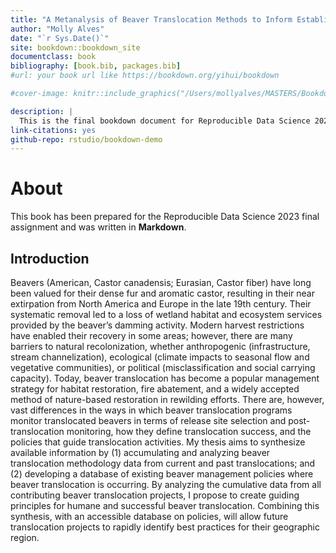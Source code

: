 ```yaml
--- 
title: "A Metanalysis of Beaver Translocation Methods to Inform Establishment Success and Beaver Management Policy"
author: "Molly Alves"
date: "`r Sys.Date()`"
site: bookdown::bookdown_site
documentclass: book
bibliography: [book.bib, packages.bib]
#url: your book url like https://bookdown.org/yihui/bookdown

#cover-image: knitr::include_graphics("/Users/mollyalves/MASTERS/Bookdown/my_bookdown_website/DSC_9074.jpg")

description: |
  This is the final bookdown document for Reproducible Data Science 2023.
link-citations: yes
github-repo: rstudio/bookdown-demo
---
```


# About

This book has been prepared for the Reproducible Data Science 2023 final assignment and was written in **Markdown**.

## Introduction

Beavers (American, Castor canadensis; Eurasian, Castor fiber) have long been valued for their dense fur and aromatic castor, resulting in their near extirpation from North America and Europe in the late 19th century. Their systematic removal led to a loss of wetland habitat and ecosystem services provided by the beaver’s damming activity. Modern harvest restrictions have enabled their recovery in some areas; however, there are many barriers to natural recolonization, whether anthropogenic (infrastructure, stream channelization), ecological (climate impacts to seasonal flow and vegetative communities), or political (misclassification and social carrying capacity). Today, beaver translocation has become a popular management strategy for habitat restoration, fire abatement, and a widely accepted method of nature-based restoration in rewilding efforts. There are, however, vast differences in the ways in which beaver translocation programs monitor translocated beavers in terms of release site selection and post-translocation monitoring, how they define translocation success, and the policies that guide translocation activities. My thesis aims to synthesize available information by (1) accumulating and analyzing beaver translocation methodology data from current and past translocations; and (2) developing a database of existing beaver management policies where beaver translocation is occurring. By analyzing the cumulative data from all contributing beaver translocation projects, I propose to create guiding principles for humane and successful beaver translocation. Combining this synthesis, with an accessible database on policies, will allow future translocation projects to rapidly identify best practices for their geographic region.